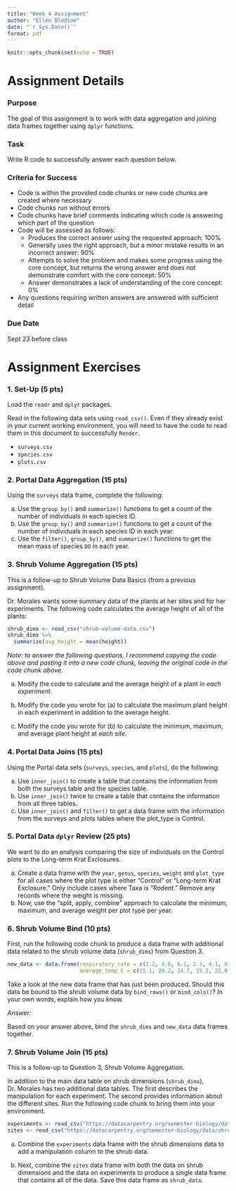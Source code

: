 ```yaml
---
title: "Week 4 Assignment"
author: "Ellen Bledsoe"
date: "`r Sys.Date()`"
format: pdf
---
```


```r
knitr::opts_chunk$set(echo = TRUE)
```

# Assignment Details

### Purpose

The goal of this assignment is to work with data aggregation and joining data frames together using `dplyr` functions.

### Task

Write R code to successfully answer each question below.

### Criteria for Success

-   Code is within the provided code chunks or new code chunks are created where necessary
-   Code chunks run without errors
-   Code chunks have brief comments indicating which code is answering which part of the question
-   Code will be assessed as follows:
    -   Produces the correct answer using the requested approach: 100%
    -   Generally uses the right approach, but a minor mistake results in an incorrect answer: 90%
    -   Attempts to solve the problem and makes some progress using the core concept, but returns the wrong answer and does not demonstrate comfort with the core concept: 50%
    -   Answer demonstrates a lack of understanding of the core concept: 0%
-   Any questions requiring written answers are answered with sufficient detail

### Due Date

Sept 23 before class

# Assignment Exercises

### 1. Set-Up (5 pts)

Load the `readr` and `dplyr` packages.

Read in the following data sets using `read_csv()`. Even if they already exist in your current working environment, you will need to have the code to read them in this document to successfully `Render`.

-   `surveys.csv`
-   `species.csv`
-   `plots.csv`

### 2. Portal Data Aggregation (15 pts)

Using the `surveys` data frame, complete the following:

a.  Use the `group_by()` and `summarize()` functions to get a count of the number of individuals in each species ID.
b.  Use the `group_by()` and `summarize()` functions to get a count of the number of individuals in each species ID in each year.
c.  Use the `filter()`, `group_by()`, and `summarize()` functions to get the mean mass of species `DO` in each year.

### 3. Shrub Volume Aggregation (15 pts)

This is a follow-up to Shrub Volume Data Basics (from a previous assignment).

Dr. Morales wants some summary data of the plants at her sites and for her experiments. The following code calculates the average height of all of the plants:

```r
shrub_dims <- read_csv("shrub-volume-data.csv")
shrub_dims %>% 
  summarize(avg_height = mean(height))
```

*Note: to answer the following questions, I recommend copying the code above and pasting it into a new code chunk, leaving the original code in the code chunk above.*

a.  Modify the code to calculate and the average height of a plant in *each experiment*.

b.  Modify the code you wrote for (a) to calculate the maximum plant height in each experiment in addition to the average height.

c.  Modify the code you wrote for (b) to calculate the minimum, maximum, and average plant height at *each site*.

### 4. Portal Data Joins (15 pts)

Using the Portal data sets (`surveys`, `species`, and `plots`), do the following:

a.  Use `inner_join()` to create a table that contains the information from both the surveys table and the species table.
b.  Use `inner_join()` twice to create a table that contains the information from all three tables.
c.  Use `inner_join()` and `filter()` to get a data frame with the information from the surveys and plots tables where the plot_type is Control.

### 5. Portal Data `dplyr` Review (25 pts)

We want to do an analysis comparing the size of individuals on the Control plots to the Long-term Krat Exclosures.

a.  Create a data frame with the `year`, `genus`, `species`, `weight` and `plot_type` for all cases where the plot type is either "Control" or "Long-term Krat Exclosure." Only include cases where Taxa is "Rodent." Remove any records where the weight is missing.
b.  Now, use the "split, apply, combine" approach to calculate the minimum, maximum, and average weight per plot type per year.

### 6. Shrub Volume Bind (10 pts)

First, run the following code chunk to produce a data frame with additional data related to the shrub volume data (`shrub_dims`) from Question 3.

```r
new_data <- data.frame(respiratory_rate = c(2.2, 4.0, 6.1, 2.3, 4.1, 6.2, 1.8, 3.5, 5.7, 1.9, 3.5, 5.8, 2.0, 4.7, 6.2),
                       average_temp_C = c(15.1, 20.2, 24.7, 15.2, 22.0, 25.1, 14.2, 19.0, 23.6, 14.9, 20.3, 24.1, 19.2, 22.7, 25.0))

```

Take a look at the new data frame that has just been produced. Should this data be bound to the shrub volume data by `bind_rows()` or `bind_cols()`? In your own words, explain how you know.

*Answer:*

Based on your answer above, bind the `shrub_dims` and `new_data` data frames together.

### 7. Shrub Volume Join (15 pts)

This is a follow-up to Question 3, Shrub Volume Aggregation.

In addition to the main data table on shrub dimensions (`shrub_dims`), Dr. Morales has two additional data tables. The first describes the manipulation for each experiment. The second provides information about the different sites. Run the following code chunk to bring them into your environment.

```r
experiments <- read_csv("https://datacarpentry.org/semester-biology/data/shrub-volume-experiments.csv")
sites <- read_csv("https://datacarpentry.org/semester-biology/data/shrub-volume-sites.csv")
```

a.  Combine the `experiments` data frame with the shrub dimensions data to add a manipulation column to the shrub data.

b.  Next, combine the `sites` data frame with both the data on shrub dimensions and the data on experiments to produce a single data frame that contains all of the data. Save this data frame as `shrub_data`.
